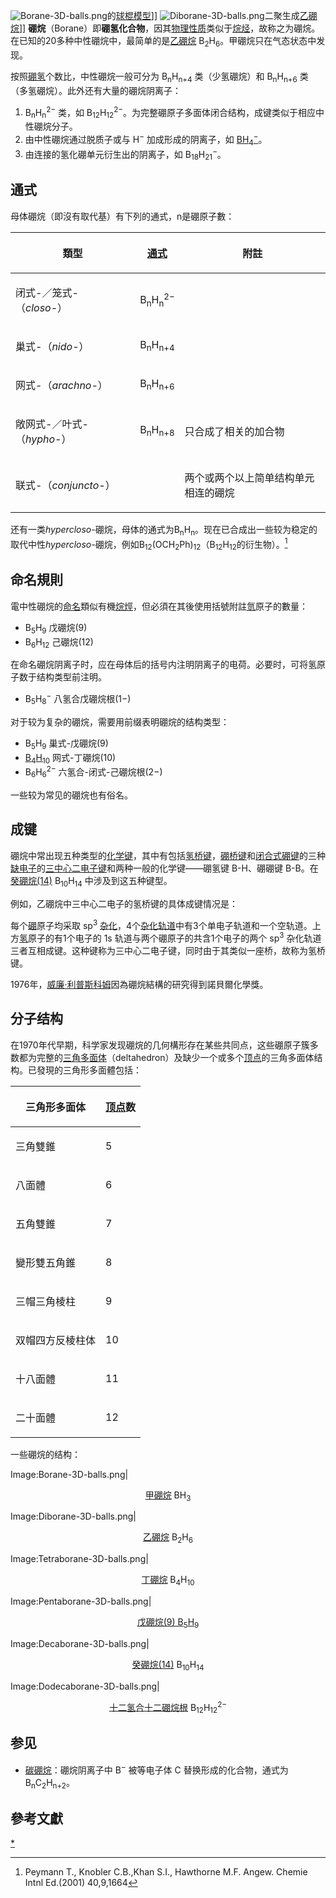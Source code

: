 [[File:Borane-3D-balls.png|thumb]]的[[球棍模型|球棍模型]]]]
[[File:Diborane-3D-balls.png|thumb]]二聚生成[[乙硼烷|乙硼烷]]]]
'''硼烷'''（Borane）即'''硼氢化合物'''，因其[[物理性质|物理性质]]类似于[[烷烃|烷烃]]，故称之为硼烷。在已知的20多种中性硼烷中，最简单的是[[乙硼烷|乙硼烷]] B<sub>2</sub>H<sub>6</sub>。甲硼烷只在气态状态中发现。

按照[[硼|硼]][[氢|氢]]个数比，中性硼烷一般可分为 B<sub>n</sub>H<sub>n+4</sub> 类（少氢硼烷）和 B<sub>n</sub>H<sub>n+6</sub> 类（多氢硼烷）。此外还有大量的硼烷阴离子：
#B<sub>n</sub>H<sub>n</sub><sup>2<nowiki>−</nowiki></sup> 类，如 B<sub>12</sub>H<sub>12</sub><sup>2<nowiki>−</nowiki></sup>。为完整硼原子多面体闭合结构，成键类似于相应中性硼烷分子。
#由中性硼烷通过脱质子或与 H<sup><nowiki>−</nowiki></sup> 加成形成的阴离子，如 [[硼氢化钠|BH<sub>4</sub><sup><nowiki>−</nowiki></sup>]]。
#由连接的氢化硼单元衍生出的阴离子，如 B<sub>18</sub>H<sub>21</sub><sup><nowiki>−</nowiki></sup>。

==通式==
母体硼烷（即沒有取代基）有下列的通式，n是硼原子數：
{| class="wikitable"
|-
! 類型
! [[化学式|通式]]
! 附註
|-
| 闭式-／笼式-（''closo-''）
| B<sub>n</sub>H<sub>n</sub><sup>2<nowiki>−</nowiki></sup>
| 
|-
| 巢式-（''nido-''）
| B<sub>n</sub>H<sub>n+4</sub>
|
|-
| 网式-（''arachno-''）
| B<sub>n</sub>H<sub>n+6</sub>
| 
|-
| 敞网式-／叶式-（''hypho-''）
|B<sub>n</sub>H<sub>n+8</sub>
| 只合成了相关的加合物
|-
| 联式-（''conjuncto-''）
| 
| 两个或两个以上简单结构单元相连的硼烷
|}

还有一类''hypercloso-''硼烷，母体的通式为B<sub>n</sub>H<sub>n</sub>。现在已合成出一些较为稳定的取代中性''hypercloso-''硼烷，例如B<sub>12</sub>(OCH<sub>2</sub>Ph)<sub>12</sub>（B<sub>12</sub>H<sub>12</sub>的衍生物）。<ref>Peymann T., Knobler C.B.,Khan S.I., Hawthorne M.F. Angew. Chemie Intnl Ed.(2001) 40,9,1664</ref>

==命名規則==
電中性硼烷的[[IUPAC命名法|命名]]類似有機[[烷烴|烷烴]]，但必須在其後使用括號附註[[氫|氫]]原子的數量：
*B<sub>5</sub>H<sub>9</sub> 戊硼烷(9)
*B<sub>6</sub>H<sub>12</sub> 己硼烷(12)

在命名硼烷阴离子时，应在母体后的括号内注明阴离子的电荷。必要时，可将氢原子数于结构类型前注明。
*B<sub>5</sub>H<sub>8</sub><sup><nowiki>−</nowiki></sup> 八氢合戊硼烷根(1<nowiki>−</nowiki>)

对于较为复杂的硼烷，需要用前缀表明硼烷的结构类型：
*B<sub>5</sub>H<sub>9</sub> 巢式-戊硼烷(9)
*[[丁硼烷|B<sub>4</sub>H<sub>10</sub>]] 网式-丁硼烷(10)
*B<sub>6</sub>H<sub>6</sub><sup>2<nowiki>−</nowiki></sup> 六氢合-闭式-己硼烷根(2<nowiki>−</nowiki>)

一些较为常见的硼烷也有俗名。

==成键==
硼烷中常出现五种类型的[[化学键|化学键]]，其中有包括[[氢桥键|氢桥键]]，[[硼桥键|硼桥键]]和[[闭合式硼键|闭合式硼键]]的三种[[缺电子|缺电子]]的[[三中心二电子键|三中心二电子键]]和两种一般的化学键——硼氢键 B-H、硼硼键 B-B。在[[癸硼烷(14)|癸硼烷(14)]] B<sub>10</sub>H<sub>14</sub> 中涉及到这五种键型。

例如，乙硼烷中三中心二电子的氢桥键的具体成键情况是：

每个[[硼|硼]]原子均采取 sp<sup>3</sup> [[杂化|杂化]]，4个[[杂化轨道|杂化轨道]]中有3个单电子轨道和一个空轨道。上方[[氢|氢]]原子的有1个电子的 1s 轨道与两个硼原子的共含1个电子的两个 sp<sup>3</sup> 杂化轨道三者互相成键。这种键称为三中心二电子键，同时由于其类似一座桥，故称为氢桥键。

1976年，[[威廉·利普斯科姆|威廉·利普斯科姆]]因為硼烷結構的研究得到諾貝爾化學獎。

==分子结构==
在1970年代早期，科学家发现硼烷的几何構形存在某些共同点，这些硼原子簇多数都为完整的[[三角多面体|三角多面体]]（deltahedron）及缺少一个或多个[[頂點_(分子構型)|顶点]]的三角多面体结构。已發現的三角形多面體包括：
{| class="wikitable"
|-
! 三角形多面体
! [[頂點_(幾何)|顶点]]数
|-
| 三角雙錐
| 5
|-
| 八面體
|  6
|-
| 五角雙錐
|  7
|-
| 變形雙五角錐
|  8
|-
| 三帽三角棱柱
|  9
|-
| 双帽四方反棱柱体
| 10
|-
| 十八面體
| 11
|-
| 二十面體
| 12
|}

一些硼烷的结构：
<gallery>
Image:Borane-3D-balls.png|<center>[[甲硼烷|甲硼烷]] BH<sub>3</sub></center>
Image:Diborane-3D-balls.png|<center>[[乙硼烷|乙硼烷]] B<sub>2</sub>H<sub>6</sub></center>
Image:Tetraborane-3D-balls.png|<center>[[丁硼烷|丁硼烷]] B<sub>4</sub>H<sub>10</sub></center>
Image:Pentaborane-3D-balls.png|<center>[[戊硼烷|戊硼烷(9) B<sub>5</sub>H<sub>9</sub>]]</center>
Image:Decaborane-3D-balls.png|<center>[[癸硼烷|癸硼烷(14)]] B<sub>10</sub>H<sub>14</sub></center>
Image:Dodecaborane-3D-balls.png|<center>[[十二氢合十二硼烷根|十二氢合十二硼烷根]] B<sub>12</sub>H<sub>12</sub><sup>2<nowiki>−</nowiki></sup></center>
</gallery>

==参见==
*[[碳硼烷|碳硼烷]]：硼烷阴离子中 B<sup><nowiki>−</nowiki></sup> 被等电子体 C 替换形成的化合物，通式为 B<sub>n</sub>C<sub>2</sub>H<sub>n+2</sub>。

== 參考文獻 ==
{{reflist}}

{{Authority control}}
[[Category:硼烷|*]]